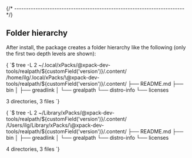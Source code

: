 


{/* ------------------------------------------------------------------------ */}

## Folder hierarchy

After install, the package creates a folder hierarchy like the following
(only the first two depth levels are shown):

<Tabs groupId="operating-systems">

<TabItem value="linux" label="GNU/Linux">

<CodeBlock language="console"> {
`$ tree -L 2 ~/.local/xPacks/\@xpack-dev-tools/realpath/${customField('version')}/.content/
/home/ilg/.local/xPacks/\@xpack-dev-tools/realpath/${customField('version')}/.content/
├── README.md
├── bin
│   ├── greadlink
│   └── grealpath
└── distro-info
    └── licenses

3 directories, 3 files
`} </CodeBlock>

</TabItem>

<TabItem value="macos" label="macOS">

<CodeBlock language="console"> {
`$ tree -L 2 ~/Library/xPacks/\@xpack-dev-tools/realpath/${customField('version')}/.content/
/Users/ilg/Library/xPacks/\@xpack-dev-tools/realpath/${customField('version')}/.content/
├── README.md
├── bin
│   ├── greadlink
│   └── grealpath
└── distro-info
    └── licenses

4 directories, 3 files
`} </CodeBlock>

</TabItem>

</Tabs>

